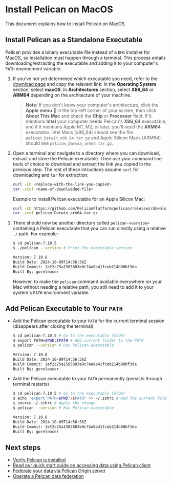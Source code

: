 # Install Pelican on MacOS

This document explains how to install Pelican on MacOS.

## Install Pelican as a Standalone Executable

Pelican provides a binary executable file instead of a `DMG` installer for MacOS, so installation must happen through a terminal. This process entails downloading/extracting the executable and adding it to your computer's `PATH` environment variable.

1. If you've not yet determined which executable you need, refer to the [download page](../install.mdx#determine-which-executable-to-download) and copy the relevant link: In the **Operating System** section, select **macOS**. In **Architectures** section, select **X86_64** or **ARM64** depending on the architecture of your machine.

    > **Note:** If you don't know your computer's architecture, click the **Apple menu**  in the top-left corner of your screen, then click **About This Mac** and check the **Chip** or **Processor** field. If it mentions **Intel** your computer needs Pelican's **X86_64** executable, and if it mentions Apple M1, M2, or later, you'll need the **ARM64** executable. Intel Macs (x86_64) should see the file `pelican_Darwin_x86_64.tar.gz` and Apple Silicon Macs (ARM64) should see `pelican_Darwin_arm64.tar.gz`.

1. Open a terminal and navigate to a directory where you can download, extract and store the Pelican executable. Then use your command line tools of choice to download and extract the link you copied in the previous step. The rest of these intructions assume `curl` for downloading and `tar` for extraction:

    ```bash
    curl -LO <replace-with-the-link-you-copied>
    tar -zxvf <name-of-downloaded-file>
    ```

    Example to install Pelican executable for an Apple Silicon Mac:

    ```bash
    curl -LO https://github.com/PelicanPlatform/pelican/releases/download/v7.10.5/pelican_Darwin_arm64.tar.gz
    tar -zxvf pelican_Darwin_arm64.tar.gz
    ```

1. There should now be another directory called `pelican-<version>` containing a Pelican executable that you can run directly using a relative `./` path. For example:

    ```bash
    $ cd pelican-7.10.5
    $ ./pelican --version # Print the executable version

    Version: 7.10.8
    Build Date: 2024-10-09T14:56:56Z
    Build Commit: 1ef2c25a1585803e0c74a9e41fceb214b80bf3da
    Built By: goreleaser
    ```

    However, to make the `pelican` command available everywhere on your Mac without needing a relative path, you still need to add it to your system's `PATH` environment variable.

## Add Pelican Executable to Your `PATH`

  * Add the Pelican executable to your `PATH` for the current terminal session (disappears after closing the terminal)

    ```bash
    $ cd pelican-7.10.5 # Go to the executable folder
    $ export PATH=$PWD:$PATH # Add current folder to the PATH
    $ pelican --version # Run Pelican executable

    Version: 7.10.8
    Build Date: 2024-10-09T14:56:56Z
    Build Commit: 1ef2c25a1585803e0c74a9e41fceb214b80bf3da
    Built By: goreleaser
    ```

  * Add the Pelican executable to your `PATH` permanently (persists through terminal restarts)

    ```bash
    $ cd pelican-7.10.5 # Go to the executable folder
    $ echo "export PATH=$PWD:\$PATH" >> ~/.zshrc # Add the current folder to your .zshrc file
    $ source ~/.zshrc # Apply the change
    $ pelican --version # Run Pelican executable

    Version: 7.10.8
    Build Date: 2024-10-09T14:56:56Z
    Build Commit: 1ef2c25a1585803e0c74a9e41fceb214b80bf3da
    Built By: goreleaser
    ```

## Next steps

* [Verify Pelican is installed](../install.mdx#verify-pelican-is-installed)
* [Read our quick start guide on accessing data using Pelican client](../getting-started/accessing-data.mdx)
* [Federate your data via Pelican Origin server](../federating-your-data.mdx)
* [Operate a Pelican data federation](../operating-a-federation.mdx)
